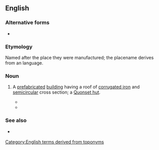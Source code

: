==English==

===Alternative forms===
* {{alter|en|quonset}}

===Etymology===
Named after the place they were manufactured; the placename derives from an {{der|en|alg|-}} language.

===Noun===
{{en-noun}}

# {{lb|en|US}} A [[prefabricated]] [[building]] having a roof of [[corrugated iron]] and [[semicircular]] cross section; a [[Quonset hut]].
#* {{RQ:Pynchon Crying Lot|page=59|passage=They gave her a round white visitor's badge at one of the gates, and she parked in an enormous lot next to a '''quonset''' building painted pink and about a hundred yards long.}}
#* {{quote-text|en|year=1979|author=Tom Wolfe|title=The Right Stuff|passage=Besides the wind, sand, tumbleweed, and Joshua trees, there was nothing at Muroc except for two '''quonset'''-style hangars, side by side, a couple of gasoline pumps, a single concrete runway, a few tarpaper shacks, and some tents.}}

===See also===
* {{l|en|Nissen hut}} {{qualifier|UK}}

[[Category:English terms derived from toponyms]]